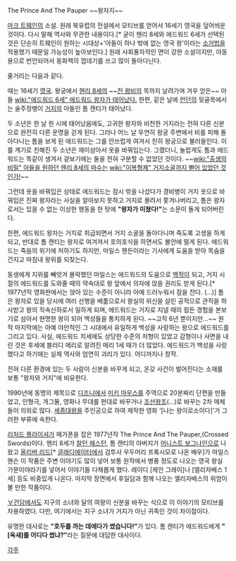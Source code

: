 The Prince And The Pauper
~~왕자지~~

[[마크 트웨인]]의 소설. 원래 북유럽의 전설에서 모티브를 얻어서 16세기 영국을 덮어씌운 것이다. 다시 말해 역사와 무관한 내용이다.[* 굳이 헨리 8세와 에드워드 6세가 선택된 것은 단순히 트웨인이 원하는 시대상+'아들이 하나 밖에 없는 영국 왕'이라는 [[소거법]]을 적용했기 때문일 가능성이 높아보인다.] 원래 사회풍자적인 면이 강한 소설이지만, 아동용으로 번안되어서 동화책의 껍데기를 쓰고 많이 돌아다닌다.

줄거리는 다음과 같다.

때는 16세기 [[영국]]. 왕궁에서 [[헨리 8세]]의 ~~[[앤 불린|전 왕비]]의 목까지 날려가며 겨우 얻은~~ 아들 [[wiki:"에드워드 6세" 에드워드 왕자가 태어났다.]] 한편, 같은 날에 [[런던]]의 뒷골목에서는 술주정뱅이 [[거지]]의 아들인 톰 캔티가 태어났다.

두 소년은 한 날 한 시에 태어났음에도, 고귀한 왕자와 비천한 거지라는 전혀 다른 신분으로 완전히 다른 운명을 걷게 된다. 그러나 어느 날 우연히 왕궁 주변에서 비를 피해 돌아다니는 톰을 보게 된 에드워드는 그를 안쓰럽게 여겨서 친히 왕궁으로 불러들인다. 이를 계기로 친해진 두 소년은 재미삼아서 옷을 바꿔입는다. 그랬더니, 놀랍게도 톰과 에드워드는 똑같이 생겨서 겉보기에는 둘을 전혀 구분할 수 없었던 것이다. ~~[[wiki:"출생의 비밀" 아들을 원하던 헨리 8세의 마수는]] [[wiki:"이복형제" 거지소굴까지 뻗어 있었던 것인가!]]~~

그런데 옷을 바꿔입은 상태로 에드워드는 잠시 밖을 나섰다가 경비병이 거지 옷으로 바꿔입은 진짜 왕자라는 사실을 알아보지 못하고 거지로 몰려서 쫓겨나버리고, 톰은 왕자로서는 있을 수 없는 이상한 행동을 한 탓에 '''"왕자가 미쳤다!"'''는 소문이 돌게 되어버린다.

한편, 에드워드 왕자는 거지로 취급되면서 거지 소굴을 돌아다니며 죽도록 고생을 하게 되고, 반대로 톰 캔티는 왕자로 여겨져서 호의호식을 하면서도 불안에 떨게 된다. 에드워드는 죽음의 위기에 처하기도 하지만, 마일스 헨든이라는 기사에게 도움을 받아 목숨을 건지고 마침내 왕위를 되찾는다.

동생에게 지위를 빼앗겨 몰락했던 마일스는 에드워드의 도움으로 [[백작]]이 되고, 거지 시절의 에드워드를 도와줄 때의 약속대로 왕 앞에서 의자에 앉을 권리도 받게 된다.[* 1977년작 영화판에서는 앉아 있는 수준이 아니라 아예 드러누워서 잠을 잔다. (...)] 톰은 왕자로 있을 당시에 여러 선행을 베풂으로서 왕실의 위신을 살린 공적으로 관직을 하사받고 왕의 직속신하로서 일하게 되며, 에드워드는 거지로 지낼 때의 힘든 경험을 본보기로 삼아서 현명한 왕이 되어 백성들을 통치하게 된다. ~~고작 6년 뿐이지만...~~ 원작 마지막에는 아예 야만적인 그 시대에서 유일하게 백성을 사랑하는 왕으로 에드워드를 그리고 있다. 사실, 에드워드 치세에도 상당한 수준의 처형이 있었고 감형이나 사면을 내린 것은 후세에 블러디 메리로 알려진 메리 1세 때가 더 많았다. 에드워드가 백성을 사랑했다고 하기에는 실제 역사와 엄연히 괴리가 있다. 어디까지나 창작.

전혀 다른 환경에 있는 두 사람이 신분을 바꾸게 되고, 온갖 사건이 벌어진다는 소재를 보통 "왕자와 거지"에 비유한다.

1990년에 동명의 제목으로 [[디즈니]]에서 [[미키 마우스]]를 주역으로 20분짜리 단편을 만들었고, 인형극, 개그물, 영화나 무대를 현대로 바꾸거나 [http://movie.naver.com/movie/bi/mi/basic.nhn?code=92046 조선왕조](…)로 바꾸는 2차 매체들이 의외로 많다. [[세종대왕]]을 주인공으로 하여 제작한 영화 '[나는 왕이로소이다]'가 그러한 부류에 속한다.

[[리처드 플라이셔]]가 메가폰을 잡은 1977년작 The Prince And The Pauper,(Crossed Swords)이다. 헨리 8세가 [[찰턴 헤스턴]], 톰 캔티의 아버지가 [[어니스트 보그나인]]으로 나왔고 [[올리버 리드]][* [[글래디에이터]]에서 검투사 우두머리 프록시모로 나온 배우]가 마일스 핸슨 이 작품은 주변 이야기도 많이 넣어 보통 원작에서 병풍 정도로 나오는 영국 왕실 가문이야라기를 넣어서 이야기들 다채롭게 했다. 레이디 [제인 그레이]나 [엘리자베스 1세] 등도 비중있게 나온다. 마지막 장면에서 후일담과 함께 나오는 엘리자베스의 위엄이 볼 만한 작품이다.

[[∀건담]]에서도 지구의 소녀와 달의 여왕이 신분을 바꾸는 식으로 이 이야기의 모티브를 차용하였다. 다만, 여기에서는 지구 소녀가 거지가 아닌 귀족인 것이 차이점이다.

유명한 대사로는 '''"호두를 까는 데에다가 썼습니다!"'''가 있다. 톰 캔티가 에드워드에게 '''"[옥새]를 어디다 썼냐?"'''라는 질문에 대답한 대사이다.

[[각주]]
